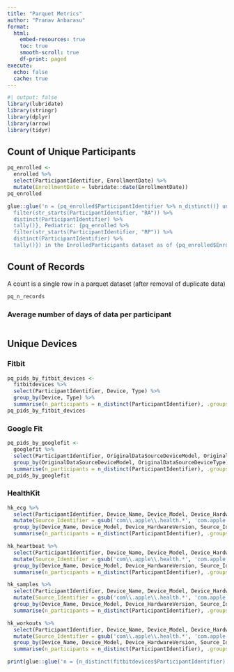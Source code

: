 ```yaml
---
title: "Parquet Metrics"
author: "Pranav Anbarasu"
format:
  html:
    embed-resources: true
    toc: true
    smooth-scroll: true
    df-print: paged
execute:
  echo: false
  cache: true
---
```


```r
#| output: false
library(lubridate)
library(stringr)
library(dplyr)
library(arrow)
library(tidyr)
```

## Count of Unique Participants

```r
pq_enrolled <- 
  enrolled %>% 
  select(ParticipantIdentifier, EnrollmentDate) %>% 
  mutate(EnrollmentDate = lubridate::date(EnrollmentDate))
pq_enrolled
```

```r
glue::glue('n = {pq_enrolled$ParticipantIdentifier %>% n_distinct()} unique participants (Adults: {pq_enrolled %>%
  filter(str_starts(ParticipantIdentifier, "RA")) %>%
  distinct(ParticipantIdentifier) %>%
  tally()}, Pediatric: {pq_enrolled %>%
  filter(str_starts(ParticipantIdentifier, "RP")) %>%
  distinct(ParticipantIdentifier) %>%
  tally()}) in the EnrolledParticipants dataset as of {pq_enrolled$EnrollmentDate %>% max()}')
```


## Count of Records

A count is a single row in a parquet dataset (after removal of duplicate data)

```r
pq_n_records
```

### Average number of days of data per participant

```r

```

## Unique Devices
::: {.panel-tabset}

### Fitbit
```r
pq_pids_by_fitbit_devices <- 
  fitbitdevices %>% 
  select(ParticipantIdentifier, Device, Type) %>% 
  group_by(Device, Type) %>% 
  summarise(n_participants = n_distinct(ParticipantIdentifier), .groups = 'keep')
pq_pids_by_fitbit_devices
```

### Google Fit
```r
pq_pids_by_googlefit <- 
  googlefit %>% 
  select(ParticipantIdentifier, OriginalDataSourceDeviceModel, OriginalDataSourceDeviceType) %>% 
  group_by(OriginalDataSourceDeviceModel, OriginalDataSourceDeviceType) %>% 
  summarise(n_participants = n_distinct(ParticipantIdentifier), .groups = 'keep')
pq_pids_by_googlefit
```

### HealthKit
```r
hk_ecg %>% 
  select(ParticipantIdentifier, Device_Name, Device_Model, Device_HardwareVersion, Source_Identifier, StartDate) %>% 
  mutate(Source_Identifier = gsub('com\\.apple\\.health.*', 'com.apple.health', Source_Identifier)) %>% 
  group_by(Device_Name, Device_Model, Device_HardwareVersion, Source_Identifier) %>% 
  summarise(n_participants = n_distinct(ParticipantIdentifier), .groups = 'keep')

hk_heartbeat %>% 
  select(ParticipantIdentifier, Device_Name, Device_Model, Device_HardwareVersion, Source_Identifier, StartDate) %>% 
  mutate(Source_Identifier = gsub('com\\.apple\\.health.*', 'com.apple.health', Source_Identifier)) %>% 
  group_by(Device_Name, Device_Model, Device_HardwareVersion, Source_Identifier) %>% 
  summarise(n_participants = n_distinct(ParticipantIdentifier), .groups = 'keep')

hk_samples %>% 
  select(ParticipantIdentifier, Device_Name, Device_Model, Device_HardwareVersion, Source_Identifier, StartDate) %>% 
  mutate(Source_Identifier = gsub('com\\.apple\\.health.*', 'com.apple.health', Source_Identifier)) %>% 
  group_by(Device_Name, Device_Model, Device_HardwareVersion, Source_Identifier) %>% 
  summarise(n_participants = n_distinct(ParticipantIdentifier), .groups = 'keep')

hk_workouts %>% 
  select(ParticipantIdentifier, Device_Name, Device_Model, Device_HardwareVersion, Source_Identifier, StartDate) %>% 
  mutate(Source_Identifier = gsub('com\\.apple\\.health.*', 'com.apple.health', Source_Identifier)) %>% 
  group_by(Device_Name, Device_Model, Device_HardwareVersion, Source_Identifier) %>% 
  summarise(n_participants = n_distinct(ParticipantIdentifier), .groups = 'keep')
```

:::

```r
print(glue::glue('n = {n_distinct(fitbitdevices$ParticipantIdentifier) + n_distinct(googlefit$ParticipantIdentifier)} unique participants (Fitbit: {n_distinct(fitbitdevices$ParticipantIdentifier)}, Google Fit: {n_distinct(googlefit$ParticipantIdentifier)}) sharing device data via Fitbit and Google Fit as of {fitbitdevices$Date %>% lubridate::date() %>% max()} and {googlefit$WindowEnd %>% lubridate::date() %>% max()} respectively.'))
```

